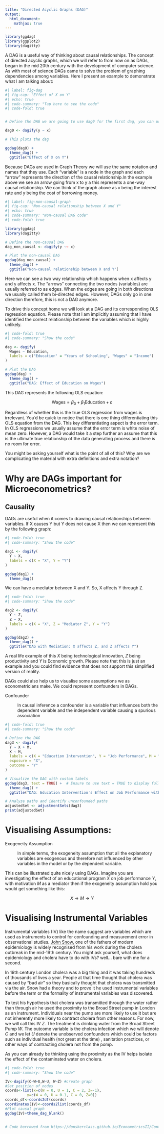 ```yaml
---
title: "Directed Acyclic Graphs (DAG)"
output:
  html_document:
    mathjax: true
---
```


```r
library(ggdag)  
library(ggplot2)
library(dagitty)
```

A DAG is a useful way of thinking about causal relationships. The concept of directed acyclic graphs, which we will refer to from now on as DAGs, began in the mid 20th century with the development of computer science. As with most of science DAGs came to solve the problem of graphing dependencies among variables. Here I present an example to demonstrate what I am talking about:

```r
#| label: fig-dag
#| fig-cap: "Effect of X on Y"
#| echo: true
#| code-summary: "Tap here to see the code"
#| code-fold: true


# Define the DAG we are going to use dag0 for the first dag, you can use whatever name you like. 

dag0 <- dagify(y ~ x)

# This plots the dag

ggdag(dag0) + 
  theme_dag() +
  ggtitle("Effect of X on Y")
```

Because DAGs are used in Graph Theory we will use the same notation and names that they use. Each "variable" is a node in the graph and each "arrow" represents the direction of the causal relationship.In the example above we see an arrow going from x to y a this represents a one-way causal relationship. We can think of the graph above as x being the interest rate and y being the cost of borrowing money.

```r
#| label: fig-non-causal-graph
#| fig-cap: "Non-causal relationship between X and Y"
#| echo: true
#| code-summary: "Non-causal DAG code"
#| code-fold: true

library(ggdag)
library(dagitty)

# Define the non-causal DAG
dag_non_causal <- dagify(y ~~ x)

# Plot the non-causal DAG
ggdag(dag_non_causal) + 
  theme_dag() +
  ggtitle("Non-causal relationship between X and Y")
```

Here we can see a two way relationship which happens when x affects y and y affects x. The "arrows" connecting the two nodes (variables) are usually referred to as edges. When the edges are going in both directions we usually called them bi-directed edges. However, DAGs only go in one direction therefore, this is not a DAG anymore.

To drive this concept home we will look at a DAG and its corresponding OLS regression equation. Please note that I am implicitly assuming that I have identified the correct relationship between the variables which is highly unlikely.

```r
#| code-fold: true
#| code-summary: "Show the code"

dag <- dagify(
  Wages ~ Education,
  labels = c("Education" = "Years of Schooling", "Wages" = "Income")
)

# Plot the DAG
ggdag(dag) + 
  theme_dag() +
  ggtitle("DAG: Effect of Education on Wages")
```

This DAG represents the following OLS equation:

$$
\text{Wages} = \beta_0 + \beta_1 \text{Education} + \varepsilon
$$

Regardless of whether this is the true OLS regression from wages is irrelevant. You'd be quick to notice that there is one thing differentiating this OLS equation from the DAG. This key differentiating aspect is the error term. In OLS regressions we usually assume that the error term is white noise of mean zero. However, a DAG would take it a step further an assume that this is the ultimate true relationship of the data generating process and there is no room for error.

You might be asking yourself what is the point of all of this? Why are we complicating the material with extra definitions and extra notation?

# Why are DAGs important for Microeconometrics?

## Causality 

DAGs are useful when it comes to drawing causal relationships between variables. If X causes Y but Y does not cause X then we can represent this by the following graph:

```r
#| code-fold: true
#| code-summary: "Show the code"

dag1 <- dagify(
  Y ~ X,
  labels = c(X = "X", Y = "Y")
)

ggdag(dag1) +
  theme_dag()

```

We can have a mediator between X and Y. So, X affects Y through Z.

```r
#| code-fold: true
#| code-summary: "Show the code"

dag2 <- dagify(
  Y ~ Z,
  Z ~ X,
  labels = c(X = "X", Z = "Mediator Z", Y = "Y")
)

ggdag(dag2) + 
  theme_dag() +
  ggtitle("DAG with Mediation: X affects Z, and Z affects Y")
```

A real life example of this $X$ being technological innovation, $Z$ being productivity and $Y$ is Economic growth. Please note that this is just an example and you could find evidence that does not support this simplified version of reality.

DAGs could also help us to visualise some assumptions we as econometricians make. We could represent confounders in DAGs.

Confounder

:   In causal inference a confounder is a variable that influences both the dependent variable and the independent variable causing a spurious association

```r
#| code-fold: true
#| code-summary: "Show the code"

# Define the DAG
dag3 <- dagify(
  Y ~ X + M,
  X ~ M,
  labels = c(X = "Education Intervention", Y = "Job Performance", M = "Motivation Level"),
  exposure = "X",
  outcome = "Y"
)

# Visualize the DAG with custom labels
ggdag(dag3, text = TRUE) +  # Ensure to use text = TRUE to display full labels
  theme_dag() +
  ggtitle("DAG: Education Intervention's Effect on Job Performance with Motivation Level as a Confounder")

# Analyze paths and identify unconfounded paths
adjustedSet <- adjustmentSets(dag3)
print(adjustedSet)
```

# Visualising Assumptions:

Exogeneity Assumption

:   In simple terms, the exogeneity assumption that all the explanatory variables are exogenous and therefore not influenced by other variables in the model or by the dependent variable.

This can be illustrated quite nicely using DAGs. Imagine you are investigating the effect of an educational program $X$ on job performance $Y$, with motivation $M$ as a mediator then if the exogeneity assumption hold you would get something like this:

$$
X \rightarrow M \rightarrow Y
$$

# Visualising Instrumental Variables 

Instrumental variables (IV) like the name suggest are variables which are used as instruments to control for confounding and measurement error in observational studies. [John Snow](https://en.wikipedia.org/wiki/John_Snow), one of the fathers of modern epidemiology is widely recognised from his work during the cholera outbreak in the mid-19th century. You might ask yourself, what does epidemiology and cholera have to do with IVs? well... bare with me for a second.

In 19th century London cholera was a big thing and it was taking hundreds of thousands of lives a year. People at that time thought that cholera was caused by "bad air" so they basically thought that cholera was transmitted via the air. Snow had a theory and to prove it he used instrumental variables before the term or the formality of instrumental variables was discovered.

To test his hypothesis that cholera was transmitted through the water rather than through air he used the proximity to the Broad Street pump in London as an instrument. Individuals near the pump are more likely to use it but are not inherently more likely to contract cholera from other reasons. For now, we will call this IV $Z$. The treatment is drinking water from the Broad Street Pump $W$. The outcome variable is the cholera infection which we will denote $C$ and we let $U$ denote the unobserved confounders which could be factors such as individual health (not great at the time) , sanitation practices, or other ways of contracting cholera not from the pomp.

As you can already be thinking using the proximity as the IV helps isolate the effect of the contaminated water on cholera.

```r
#| code-fold: true
#| code-summary: "Show the code"

IV<-dagify(C~W+U,W~U, W~Z) #create graph
#Set position of nodes 
coords<-list(x=c(W = 0, U = 1, C = 2, Z=-1),
          y=c(W = 0, U = 0.1, C = 0, Z=0)) 
coords_df<-coords2df(coords)
coordinates(IV)<-coords2list(coords_df)
#Plot causal graph
ggdag(IV)+theme_dag_blank()
  

# Code borrowed from https://donskerclass.github.io/EconometricsII/ControlandIV.html
```
